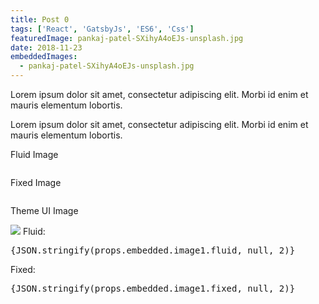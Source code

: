 ```yaml
---
title: Post 0
tags: ['React', 'GatsbyJs', 'ES6', 'Css']
featuredImage: pankaj-patel-SXihyA4oEJs-unsplash.jpg
date: 2018-11-23
embeddedImages:
  - pankaj-patel-SXihyA4oEJs-unsplash.jpg
---
```


Lorem ipsum dolor sit amet, consectetur adipiscing elit. Morbi id enim et mauris elementum
lobortis.

Lorem ipsum dolor sit amet, consectetur adipiscing elit. Morbi id enim et mauris elementum lobortis.

Fluid Image

<Img fluid={props.embedded.image1.fluid} />
<Divider />

Fixed Image

<Box>
  <Img fixed={props.embedded.image1.fixed} />
</Box>
<Divider />

Theme UI Image

<Image src={props.embedded.image1.fluid.src} />
<Divider />
<Box>
  Fluid:
  <pre>{JSON.stringify(props.embedded.image1.fluid, null, 2)}</pre>
  <Divider />
  Fixed:
  <pre>{JSON.stringify(props.embedded.image1.fixed, null, 2)}</pre>
</Box>
